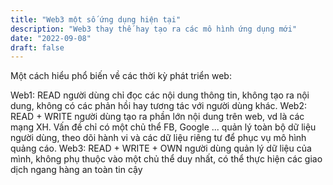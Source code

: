 ```yaml
---
title: "Web3 một số ứng dụng hiện tại"
description: "Web3 thay thế hay tạo ra các mô hình ứng dụng mới"
date: "2022-09-08"
draft: false
---
```


Một cách hiểu phổ biến về các thời kỳ phát triển web:

Web1: READ người dùng chỉ đọc các nội dung thông tin, không tạo ra nội dung, không có các phản hồi hay tương tác với người dùng khác.
Web2: READ + WRITE người dùng tạo ra phần lớn nội dung trên web, vd là các mạng XH. Vấn đề chỉ có một chủ thể FB, Google ... quản lý toàn bộ dữ liệu người dùng, theo dõi hành vi và các dữ liệu riêng tư để phục vụ mô hình quảng cáo.
Web3: READ + WRITE + OWN người dùng quản lý dữ liệu của mình, không phụ thuộc vào một chủ thể duy nhất, có thể thực hiện các giao dịch ngang hàng an toàn tin cậy

